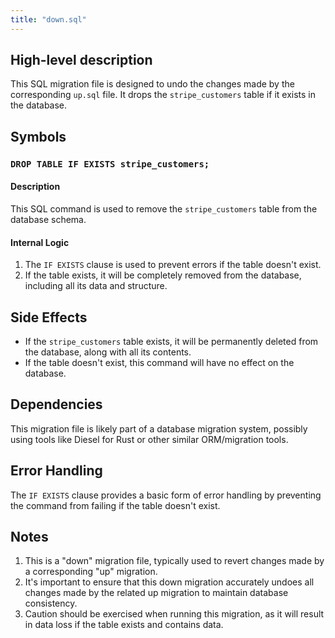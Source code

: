```yaml
---
title: "down.sql"
---
```


## High-level description
This SQL migration file is designed to undo the changes made by the corresponding `up.sql` file. It drops the `stripe_customers` table if it exists in the database.

## Symbols

### `DROP TABLE IF EXISTS stripe_customers;`
#### Description
This SQL command is used to remove the `stripe_customers` table from the database schema.

#### Internal Logic
1. The `IF EXISTS` clause is used to prevent errors if the table doesn't exist.
2. If the table exists, it will be completely removed from the database, including all its data and structure.

## Side Effects
- If the `stripe_customers` table exists, it will be permanently deleted from the database, along with all its contents.
- If the table doesn't exist, this command will have no effect on the database.

## Dependencies
This migration file is likely part of a database migration system, possibly using tools like Diesel for Rust or other similar ORM/migration tools.

## Error Handling
The `IF EXISTS` clause provides a basic form of error handling by preventing the command from failing if the table doesn't exist.

## Notes
1. This is a "down" migration file, typically used to revert changes made by a corresponding "up" migration.
2. It's important to ensure that this down migration accurately undoes all changes made by the related up migration to maintain database consistency.
3. Caution should be exercised when running this migration, as it will result in data loss if the table exists and contains data.
